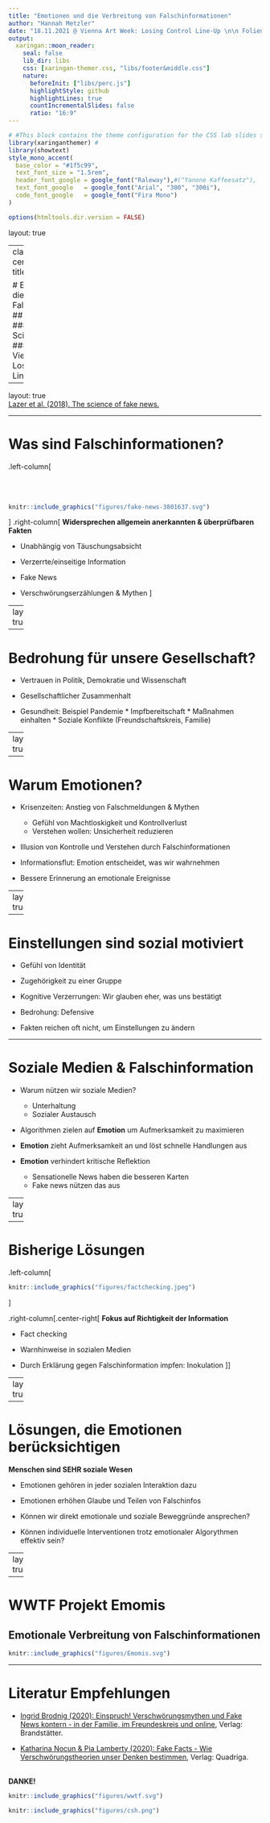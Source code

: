 ```yaml
---
title: "Emotionen und die Verbreitung von Falschinformationen"
author: "Hannah Metzler"
date: "18.11.2021 @ Vienna Art Week: Losing Control Line-Up \n\n Folien: www.hannahmetzler.eu/viennaartweek"
output:
  xaringan::moon_reader:
    seal: false
    lib_dir: libs 
    css: [xaringan-themer.css, "libs/footer&middle.css"]
    nature:
      beforeInit: ["libs/perc.js"]
      highlightStyle: github
      highlightLines: true
      countIncrementalSlides: false
      ratio: "16:9"
---
```


```r
# #This block contains the theme configuration for the CSS lab slides style
library(xaringanthemer) #
library(showtext)
style_mono_accent(
  base_color = "#1f5c99",
  text_font_size = "1.5rem",
  header_font_google = google_font("Raleway"),#("Yanone Kaffeesatz"),
  text_font_google   = google_font("Arial", "300", "300i"),
  code_font_google   = google_font("Fira Mono")
)
```

```r
options(htmltools.dir.version = FALSE)
```


layout: true

---
class: inverse, center, middle, title-slide

# Emotionen und die Verbreitung von Falschinformationen
## Hannah Metzler
### Complexity Science Hub Vienna
### 18.11.2021 @ Vienna Art Week: Losing Control Line-Up
<!-- ### Folien: www.hannahmetzler.eu/viennaartweek -->

---

layout: true
<div class="my-footer"><span>
<a href="https://doi.org/10.1126/science.aao2998">Lazer et al. (2018). The science of fake news. </a></span></div>

---

# Was sind Falschinformationen?

.left-column[
<br><br><br><br>
```r
knitr::include_graphics("figures/fake-news-3801637.svg")
```
]
.right-column[
**Widersprechen allgemein anerkannten & überprüfbaren Fakten**

* Unabhängig von Täuschungsabsicht <br>

* Verzerrte/einseitige Information <br>

* Fake News <br>

* Verschwörungserzählungen & Mythen
]

---
layout: true
<div class="my-footer"><span>
<a href="https://doi.org/10.35650/MD.2063.d.2020"> Starbird et al. (2020). Misinformation, Crisis, and Public Health - Reviewing the
Literature. </a></span></div>

---

# Bedrohung für unsere Gesellschaft?

* Vertrauen in Politik, Demokratie und Wissenschaft
* Gesellschaftlicher Zusammenhalt

* Gesundheit: Beispiel Pandemie
      * Impfbereitschaft
      * Maßnahmen einhalten
      * Soziale Konflikte (Freundschaftskreis, Familie)

<!-- * Politische Konflikte:  -->
<!--   * Beispiel Wahlen USA: Sturm auf das US Kapitol -->

---
layout: true
<div class="my-footer"><span>
<a href="https://doi.org/10.1177/1750698017701615"> van Prooijen & Douglas (2017).</a> 
<a href="https://doi.org/10.1177/1948550620934692"> Imhoff & Lamberty (2020). </a> 
</span></div>

---

# Warum Emotionen?

* Krisenzeiten: Anstieg von Falschmeldungen & Mythen
    * Gefühl von Machtloskigkeit und Kontrollverlust
    * Verstehen wollen: Unsicherheit reduzieren
    
* Illusion von Kontrolle und Verstehen durch Falschinformationen
    
* Informationsflut: Emotion entscheidet, was wir wahrnehmen

* Bessere Erinnerung an emotionale Ereignisse


---
layout: true

---

# Einstellungen sind sozial motiviert

* Gefühl von Identität

* Zugehörigkeit zu einer Gruppe

* Kognitive Verzerrungen: Wir glauben eher, was uns bestätigt

* Bedrohung: Defensive

* Fakten reichen oft nicht, um Einstellungen zu ändern

---

# Soziale Medien & Falschinformation

* Warum nützen wir soziale Medien?

  * Unterhaltung
  * Sozialer Austausch
<!-- * Nicht zur kritischen Bewertung von Information -->

* Algorithmen zielen auf **Emotion** um Aufmerksamkeit zu maximieren <br>
* **Emotion** zieht Aufmerksamkeit an und löst schnelle Handlungen aus <br>
* **Emotion** verhindert kritische Reflektion <br>

    * Sensationelle News haben die besseren Karten
    * Fake news nützen das aus

---
layout: true
<div class="my-footer"><span>
<a href="https://doi.org/10.1016/j.tics.2021.02.007"> Pennycook & Rand (2021).The Psychology of Fake News. </a></span></div>

---

# Bisherige Lösungen

.left-column[
```r
knitr::include_graphics("figures/factchecking.jpeg")
```
]

.right-column[.center-right[
**Fokus auf Richtigkeit der Information**

* Fact checking

* Warnhinweise in sozialen Medien

* Durch Erklärung gegen Falschinformation impfen: Inokulation
]]


---
layout: true
<div class="my-footer"><span>
<a href="https://doi.org/10.1186/s41235-020-00252-3"> Martel et al. (2020) Reliance on emotion promotes belief in fake news.  </a></span></div>

---


# Lösungen, die Emotionen berücksichtigen

**Menschen sind SEHR soziale Wesen**

* Emotionen gehören in jeder sozialen Interaktion dazu

* Emotionen erhöhen Glaube und Teilen von Falschinfos

* Können wir direkt emotionale und soziale Beweggründe ansprechen?

* Können individuelle Interventionen trotz emotionaler Algorythmen effektiv sein?

---
layout: true

---

# WWTF Projekt Emomis
## Emotionale Verbreitung von Falschinformationen


```r
knitr::include_graphics("figures/Emomis.svg")
```

---

# Literatur Empfehlungen

*  [Ingrid Brodnig (2020): Einspruch! Verschwörungsmythen und Fake News kontern - in der Familie, im Freundeskreis und online](https://www.brandstaetterverlag.com/buch/einspruch/), Verlag: Brandstätter. 

* [ Katharina Nocun & Pia Lamberty (2020): Fake Facts - Wie Verschwörungstheorien unser Denken bestimmen](https://www.luebbe.de/quadriga/buecher/gesellschaft/fake-facts/id_7818123), Verlag: Quadriga. <br><br>


**DANKE!**

```r
knitr::include_graphics("figures/wwtf.svg")
```
```r
knitr::include_graphics("figures/csh.png")
```
